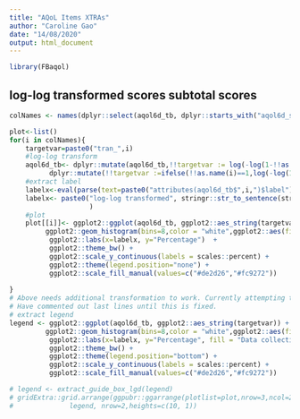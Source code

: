 ```yaml
---
title: "AQoL Items XTRAs"
author: "Caroline Gao"
date: "14/08/2020"
output: html_document
---
```



```r
library(FBaqol)
```
## log-log transformed scores subtotal scores


```r
colNames <- names(dplyr::select(aqol6d_tb, dplyr::starts_with("aqol6d_subtotal_w")))

plot<-list()
for(i in colNames){
    targetvar=paste0("tran_",i)
    #log-log transform 
    aqol6d_tb<- dplyr::mutate(aqol6d_tb,!!targetvar := log(-log(1-!!as.name(i))))  %>% 
          dplyr::mutate(!!targetvar :=ifelse(!!as.name(i)==1,log(-log(1-0.999)),!!as.name(targetvar )))
    #extract label  
    labelx<-eval(parse(text=paste0("attributes(aqol6d_tb$",i,")$label")))
    labelx<- paste0("log-log transformed", stringr::str_to_sentence(stringr::str_sub(labelx,38,55))
                    )
    #plot
    plot[[i]]<- ggplot2::ggplot(aqol6d_tb, ggplot2::aes_string(targetvar)) +
         ggplot2::geom_histogram(bins=8,color = "white",ggplot2::aes(fill=round),position = 'dodge',alpha=0.7) +
          ggplot2::labs(x=labelx, y="Percentage")  +
          ggplot2::theme_bw() +
          ggplot2::scale_y_continuous(labels = scales::percent) +
          ggplot2::theme(legend.position="none") +
          ggplot2::scale_fill_manual(values=c("#de2d26","#fc9272")) 
      
}
# Above needs additional transformation to work. Currently attempting to log negatives.
# Have commented out last lines until this is fixed.
# extract legend
legend <- ggplot2::ggplot(aqol6d_tb, ggplot2::aes_string(targetvar)) +
         ggplot2::geom_histogram(bins=8,color = "white",ggplot2::aes(fill=round),position = 'dodge',alpha=0.7) +
          ggplot2::labs(x=labelx, y="Percentage", fill = "Data collection")  +
          ggplot2::theme_bw() +
          ggplot2::theme(legend.position="bottom") +
          ggplot2::scale_y_continuous(labels = scales::percent) +
          ggplot2::scale_fill_manual(values=c("#de2d26","#fc9272"))

# legend <- extract_guide_box_lgd(legend)
# gridExtra::grid.arrange(ggpubr::ggarrange(plotlist=plot,nrow=3,ncol=2) ,
#              legend, nrow=2,heights=c(10, 1))

```

